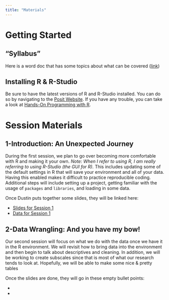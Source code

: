 ```yaml
---
title: "Materials"
---
```


# Getting Started

## "Syllabus"

Here is a word doc that has some topics about what can be covered ([link](materials/Dark%20R_Syllabus.docx))

## Installing R & R-Studio

Be sure to have the latest versions of R and R-Studio installed. You can do so by navigating to the [Posit Website](https://posit.co/download/rstudio-desktop/). If you have any trouble, you can take a look at [Hands-On Programming with R](https://rstudio-education.github.io/hopr/starting.html).

# Session Materials

## 1-Introduction: An Unexpected Journey

During the first session, we plan to go over becoming more comfortable with R and making it your own. *Note: When I refer to using R, I am really referring to using R-Studio (the GUI for R).* This includes updating some of the default settings in R that will save your environment and all of your data. Having this enabled makes it difficult to practice reproducible coding. Additional steps will include setting up a project, getting familiar with the usage of `packages` and `libraries`, and loading in some data.

Once Dustin puts together some slides, they will be linked here:

-   [Slides for Session 1](/materials/Session1_RStudio.pptx)
-   [Data for Session 1](data/NM-NY_CAS.csv)

## 2-Data Wrangling: And you have my bow!

Our second session will focus on what we do with the data once we have it in the R environment. We will revisit how to bring data into the environment and then begin to talk about descriptives and cleaning. In addition, we will be working to create subscales since that is most of what our research tends to look at. Hopefully, we will be able to make some nice & pretty tables

Once the slides are done, they will go in these empty bullet points:

-   

-   
